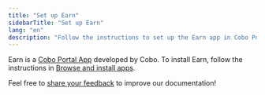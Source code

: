 ```yaml
---
title: "Set up Earn"
sidebarTitle: "Set up Earn"
lang: "en"
description: "Follow the instructions to set up the Earn app in Cobo Portal, enabling investment in DeFi yield products."
---
```


Earn is a [Cobo Portal App](/en/apps/introduction) developed by Cobo. To install Earn, follow the instructions in [Browse and install apps](/en/apps/browse-and-install).

<Tip>Feel free to [share your feedback](https://forms.zohopublic.com/cobo/form/DocumentFeedbackForm/formperma/QvLOhxJv1_JMsJ-1dleZ8Itb_7rzN-LtgvsDdxosoVI?referrername=manuals) to improve our documentation!</Tip>
